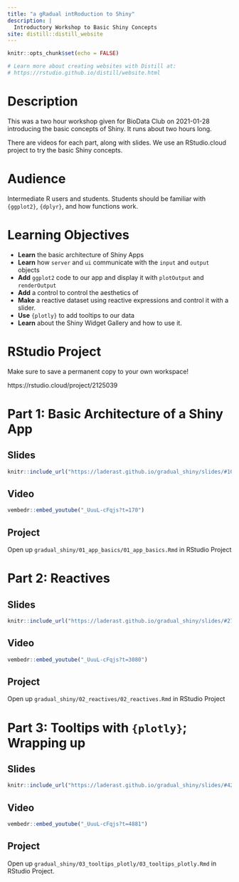 ```yaml
---
title: "a gRadual intRoduction to Shiny"
description: |
  Introductory Workshop to Basic Shiny Concepts
site: distill::distill_website
---
```


```r
knitr::opts_chunk$set(echo = FALSE)

# Learn more about creating websites with Distill at:
# https://rstudio.github.io/distill/website.html

```

# Description

This was a two hour workshop given for BioData Club on 2021-01-28 introducing the basic concepts of Shiny. It runs about two hours long.

There are videos for each part, along with slides. We use an RStudio.cloud project to try the basic Shiny concepts.

# Audience

Intermediate R users and students. Students should be familiar with `{ggplot2}`, `{dplyr}`, and how functions work.

# Learning Objectives

- **Learn** the basic architecture of Shiny Apps
- **Learn** how `server` and `ui` communicate with the `input` and `output` objects
- **Add** `ggplot2` code to our app and display it with `plotOutput` and `renderOutput`
- **Add** a control to control the aesthetics of 
- **Make** a reactive dataset using reactive expressions and control it with a slider.
- **Use** `{plotly}` to add tooltips to our data
- **Learn** about the Shiny Widget Gallery and how to use it.


# RStudio Project

Make sure to save a permanent copy to your own workspace!

https://rstudio.cloud/project/2125039  

# Part 1: Basic Architecture of a Shiny App


## Slides

```r
knitr::include_url("https://laderast.github.io/gradual_shiny/slides/#10")
```

## Video

```r
vembedr::embed_youtube("_UuuL-cFqjs?t=170")
```

## Project

Open up `gradual_shiny/01_app_basics/01_app_basics.Rmd` in RStudio Project


# Part 2: Reactives

## Slides

```r
knitr::include_url("https://laderast.github.io/gradual_shiny/slides/#27")
```

## Video

```r
vembedr::embed_youtube("_UuuL-cFqjs?t=3080")
```

## Project

Open up `gradual_shiny/02_reactives/02_reactives.Rmd` in RStudio Project

# Part 3: Tooltips with `{plotly}`; Wrapping up

## Slides

```r
knitr::include_url("https://laderast.github.io/gradual_shiny/slides/#42")
```

## Video

```r
vembedr::embed_youtube("_UuuL-cFqjs?t=4881")
```

## Project

Open up `gradual_shiny/03_tooltips_plotly/03_tooltips_plotly.Rmd` in RStudio Project.

